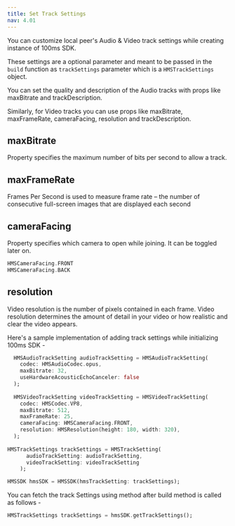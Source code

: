 ```yaml
---
title: Set Track Settings
nav: 4.01
---
```


You can customize local peer's Audio & Video track settings while creating instance of 100ms SDK.


These settings are a optional parameter and meant to be passed in the `build` function as `trackSettings` parameter which is a `HMSTrackSettings` object.


You can set the quality and description of the Audio tracks with props like maxBitrate and trackDescription. 


Similarly, for Video tracks you can use props like maxBitrate, maxFrameRate, cameraFacing, resolution and trackDescription.


## maxBitrate
Property specifies the maximum number of bits per second to allow a track.

## maxFrameRate
Frames Per Second is used to measure frame rate – the number of consecutive full-screen images that are displayed each second

## cameraFacing
Property specifies which camera to open while joining. It can be toggled later on.

```dart
HMSCameraFacing.FRONT
HMSCameraFacing.BACK
```

## resolution
Video resolution is the number of pixels contained in each frame. 
Video resolution determines the amount of detail in your video or how realistic and clear the video appears.

Here's a sample implementation of adding track settings while initializing 100ms SDK -

```dart
  HMSAudioTrackSetting audioTrackSetting = HMSAudioTrackSetting(
    codec: HMSAudioCodec.opus,                    
    maxBitrate: 32,
    useHardwareAcousticEchoCanceler: false
  );
  
  HMSVideoTrackSetting videoTrackSetting = HMSVideoTrackSetting(
    codec: HMSCodec.VP8,                     
    maxBitrate: 512,                              
    maxFrameRate: 25,                             
    cameraFacing: HMSCameraFacing.FRONT,               
    resolution: HMSResolution(height: 180, width: 320), 
  );
  
HMSTrackSettings trackSettings = HMSTrackSetting(
      audioTrackSetting: audioTrackSetting,
      videoTrackSetting: videoTrackSetting
    );

HMSSDK hmsSDK = HMSSDK(hmsTrackSetting: trackSettings);
```

You can fetch the track Settings using method after build method is called as follows - 
```dart
HMSTrackSettings trackSettings = hmsSDK.getTrackSettings();
```

